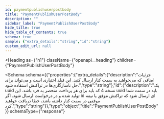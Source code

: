 ```yaml
---
id: paymentpublishuserpostbody
title: "PaymentPublishUserPostBody"
description: ""
sidebar_label: "PaymentPublishUserPostBody"
hide_title: true
hide_table_of_contents: true
schema: true
sample: {"extra_details":"string","id":"string"}
custom_edit_url: null
---
```



<Heading
  as={"h1"}
  className={"openapi__heading"}
  children={"PaymentPublishUserPostBody"}
>
</Heading>





<Schema
  schema={{"properties":{"extra_details":{"description":"جزئیات اضافی که می‌خواهید به سمت کنار ارسال کنید. این فیلد اختیاری است و می‌تواند برای حل ناسازگاری‌ها در تراکنش استفاده شود.","type":"string"},"id":{"description":"یک uuid نسخه 4 که باید برای هر پرداخت منحصر به فرد باشد. این uuid باید در سمت شما تولید شده و در درخواست ارسال شود. اگر id ای ارسال شود که تراکنش موفق یا نیمه موفقی در سمت کنار داشته باشد، خطا دریافت خواهید کرد.","type":"string"}},"type":"object","title":"PaymentPublishUserPostBody"}}
  schemaType={"response"}
>
  
</Schema>
            
